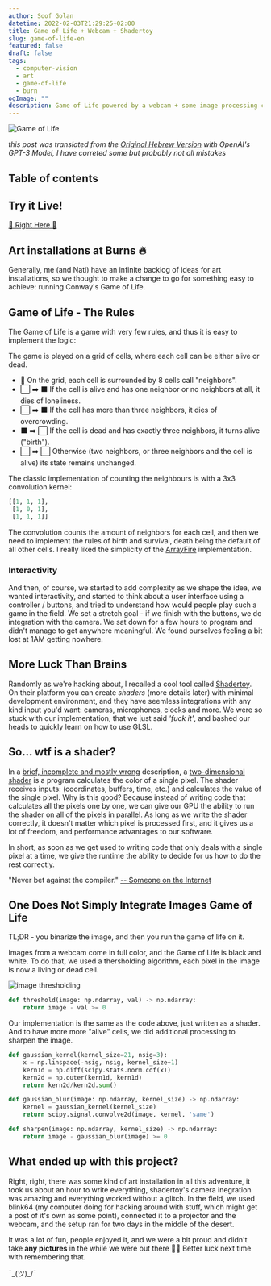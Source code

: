 ```yaml
---
author: Soof Golan
datetime: 2022-02-03T21:29:25+02:00
title: Game of Life + Webcam + Shadertoy
slug: game-of-life-en
featured: false
draft: false
tags:
  - computer-vision
  - art
  - game-of-life
  - burn
ogImage: ""
description: Game of Life powered by a webcam + some image processing code to create an interactive experience
---
```


![Game of Life](/assets/blog/game-of-life/cover.png)

_this post was translated from the [Original Hebrew Version](/posts/game-of-life-heb) with OpenAI's GPT-3 Model, I have correted some but probably not all mistakes_

## Table of contents

## Try it Live!

[👾 Right Here 👾](https://www.shadertoy.com/view/NtdSRM)

## Art installations at Burns 🔥

Generally, me (and Nati) have an infinite backlog of ideas for art installations,
so we thought to make a change to go for something easy to achieve:
running Conway's Game of Life.

## Game of Life - The Rules

The Game of Life is a game with very few rules, and thus it is easy to implement the logic:

The game is played on a grid of cells, where each cell can be either alive or dead.

- 🏨 On the grid, each cell is surrounded by 8 cells call "neighbors".
- ⬜ ➡️ ⬛ If the cell is alive and has one neighbor or no neighbors at all, it dies of loneliness.
- ⬜ ➡️ ⬛ If the cell has more than three neighbors, it dies of overcrowding.
- ⬛ ➡️ ⬜ If the cell is dead and has exactly three neighbors, it turns alive ("birth").
- ⬜ ➡️ ⬜ Otherwise (two neighbors, or three neighbors and the cell is alive) its state remains unchanged.

The classic implementation of counting the neighbours is with a 3x3 convolution kernel:

```python
[[1, 1, 1],
 [1, 0, 1],
 [1, 1, 1]]
```

The convolution counts the amount of neighbors for each cell, and then we need to implement
the rules of birth and survival, death being the default of all other cells.
I really liked the simplicity of the
[ArrayFire](https://github.com/arrayfire/arrayfire#conways-game-of-life-using-arrayfire) implementation.

### Interactivity

And then, of course, we started to add complexity as we shape the idea,
we wanted interactivity, and started to think about a user interface using
a controller / buttons, and tried to understand how would people play such a game
in the field. We set a stretch goal - if we finish with the buttons, we do integration
with the camera. We sat down for a few hours to program and didn't manage
to get anywhere meaningful. We found ourselves feeling a bit lost at 1AM getting nowhere.

## More Luck Than Brains

Randomly as we're hacking about, I recalled a cool tool called
[Shadertoy](https://www.shadertoy.com/). On their platform you can create
_shaders_ (more details later) with minimal development environment, and they have seemless
integrations with any kind input you'd want: cameras, microphones, clocks and more.
We were so stuck with our implementation, that we just said _'fuck it'_,
and bashed our heads to quickly learn on how to use GLSL.

## So... wtf is a shader?

In a [brief, incomplete and mostly wrong](biamw) description, a [two-dimensional shader](https://en.wikipedia.org/wiki/Shader#Pixel_shaders)
is a program calculates the color of a single pixel.
The shader receives inputs: (coordinates, buffers, time, etc.)
and calculates the value of the single pixel.
Why is this good? Because instead of writing code that calculates
all the pixels one by one, we can give our GPU the ability to run
the shader on all of the pixels in parallel. As long as we write the
shader correctly, it doesn't matter which pixel is processed first,
and it gives us a lot of freedom, and performance advantages to our
software.

In short, as soon as we get used to writing code that only
deals with a single pixel at a time, we give the runtime the ability
to decide for us how to do the rest correctly.

"Never bet against the compiler." [-- Someone on the Internet](https://quotes.cs.cornell.edu/quote/1244/)

## One Does Not Simply Integrate Images Game of Life

TL;DR - you binarize the image, and then you run the game of life on it.

Images from a webcam come in full color, and the Game of Life is black and white.
To do that, we used a thersholding algorithm, each pixel in the image is now a living or dead cell.

![image thresholding](https://scikit-image.org/docs/dev/_images/sphx_glr_plot_threshold_li_001.png)

```python
def threshold(image: np.ndarray, val) -> np.ndarray:
    return image - val >= 0
```

Our implementation is the same as the code above, just written as a shader.
And to have more more "alive" cells, we did additional processing to sharpen the image.

```python
def gaussian_kernel(kernel_size=21, nsig=3):
    x = np.linspace(-nsig, nsig, kernel_size+1)
    kern1d = np.diff(scipy.stats.norm.cdf(x))
    kern2d = np.outer(kern1d, kern1d)
    return kern2d/kern2d.sum()

def gaussian_blur(image: np.ndarray, kernel_size) -> np.ndarray:
    kernel = gaussian_kernel(kernel_size)
    return scipy.signal.convolve2d(image, kernel, 'same')

def sharpen(image: np.ndarray, kernel_size) -> np.ndarray:
    return image - gaussian_blur(image) >= 0
```

## What ended up with this project?

Right, right, there was some kind of art installation in all this adventure,
it took us about an hour to write everything, shadertoy's camera
inegration was amazing and everything worked without a glitch.
In the field, we used blink64 (my computer doing for hacking around with stuff,
which might get a post of it's own as some point), connected it to
a projector and the webcam, and the setup ran for two days in the
middle of the desert.

It was a lot of fun, people enjoyed it, and we were a bit proud and
didn't take **any pictures** in the while we were out there 🤦‍♂️
Better luck next time with remembering that.

¯\_(ツ)\_/¯

[biamw]: http://james-iry.blogspot.com/2009/05/brief-incomplete-and-mostly-wrong.html
